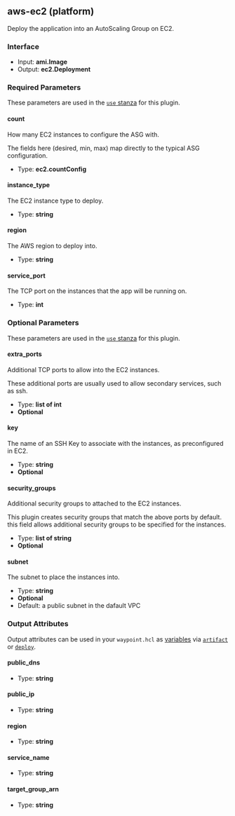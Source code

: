 ## aws-ec2 (platform)

Deploy the application into an AutoScaling Group on EC2.

### Interface

- Input: **ami.Image**
- Output: **ec2.Deployment**

### Required Parameters

These parameters are used in the [`use` stanza](/waypoint/docs/waypoint-hcl/use) for this plugin.

#### count

How many EC2 instances to configure the ASG with.

The fields here (desired, min, max) map directly to the typical ASG configuration.

- Type: **ec2.countConfig**

#### instance_type

The EC2 instance type to deploy.

- Type: **string**

#### region

The AWS region to deploy into.

- Type: **string**

#### service_port

The TCP port on the instances that the app will be running on.

- Type: **int**

### Optional Parameters

These parameters are used in the [`use` stanza](/waypoint/docs/waypoint-hcl/use) for this plugin.

#### extra_ports

Additional TCP ports to allow into the EC2 instances.

These additional ports are usually used to allow secondary services, such as ssh.

- Type: **list of int**
- **Optional**

#### key

The name of an SSH Key to associate with the instances, as preconfigured in EC2.

- Type: **string**
- **Optional**

#### security_groups

Additional security groups to attached to the EC2 instances.

This plugin creates security groups that match the above ports by default. this field allows additional security groups to be specified for the instances.

- Type: **list of string**
- **Optional**

#### subnet

The subnet to place the instances into.

- Type: **string**
- **Optional**
- Default: a public subnet in the dafault VPC

### Output Attributes

Output attributes can be used in your `waypoint.hcl` as [variables](/waypoint/docs/waypoint-hcl/variables) via [`artifact`](/waypoint/docs/waypoint-hcl/variables/artifact) or [`deploy`](/waypoint/docs/waypoint-hcl/variables/deploy).

#### public_dns

- Type: **string**

#### public_ip

- Type: **string**

#### region

- Type: **string**

#### service_name

- Type: **string**

#### target_group_arn

- Type: **string**
